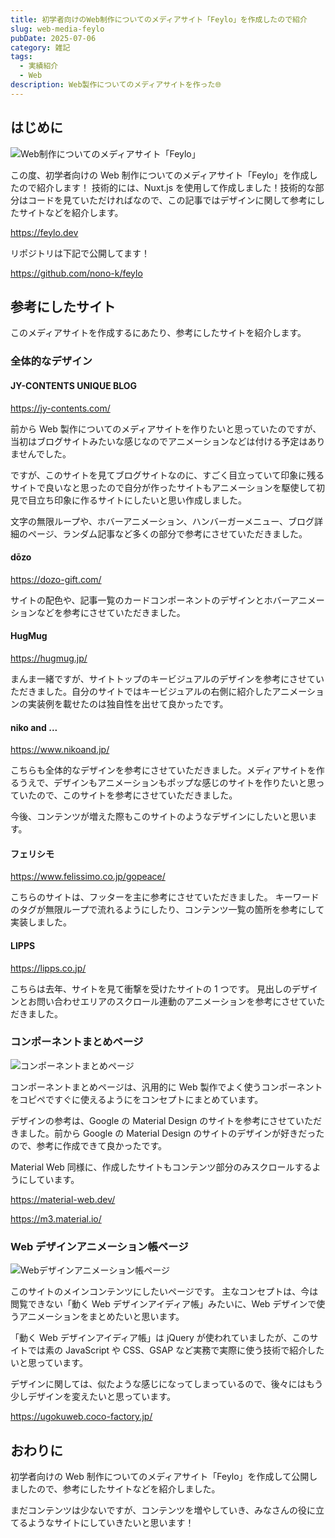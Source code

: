 ```yaml
---
title: 初学者向けのWeb制作についてのメディアサイト「Feylo」を作成したので紹介
slug: web-media-feylo
pubDate: 2025-07-06
category: 雑記
tags:
  - 実績紹介
  - Web
description: Web製作についてのメディアサイトを作った🌐
---
```


## はじめに

![Web制作についてのメディアサイト「Feylo」](https://res.cloudinary.com/dy8ftemi0/image/upload/v1751343018/first-post-01_q6hikx.jpg "Web 制作についてのメディアサイト「Feylo」")

この度、初学者向けの Web 制作についてのメディアサイト「Feylo」を作成したので紹介します！
技術的には、Nuxt.js を使用して作成しました！技術的な部分はコードを見ていただければなので、この記事ではデザインに関して参考にしたサイトなどを紹介します。

https://feylo.dev

リポジトリは下記で公開してます！

https://github.com/nono-k/feylo

## 参考にしたサイト

このメディアサイトを作成するにあたり、参考にしたサイトを紹介します。

### 全体的なデザイン

#### JY-CONTENTS UNIQUE BLOG

https://jy-contents.com/

前から Web 製作についてのメディアサイトを作りたいと思っていたのですが、当初はブログサイトみたいな感じなのでアニメーションなどは付ける予定はありませんでした。

ですが、このサイトを見てブログサイトなのに、すごく目立っていて印象に残るサイトで良いなと思ったので自分が作ったサイトもアニメーションを駆使して初見で目立ち印象に作るサイトにしたいと思い作成しました。

文字の無限ループや、ホバーアニメーション、ハンバーガーメニュー、ブログ詳細のページ、ランダム記事など多くの部分で参考にさせていただきました。

#### dōzo

https://dozo-gift.com/

サイトの配色や、記事一覧のカードコンポーネントのデザインとホバーアニメーションなどを参考にさせていただきました。

#### HugMug

https://hugmug.jp/

まんま一緒ですが、サイトトップのキービジュアルのデザインを参考にさせていただきました。自分のサイトではキービジュアルの右側に紹介したアニメーションの実装例を載せたのは独自性を出せて良かったです。

#### niko and ...

https://www.nikoand.jp/

こちらも全体的なデザインを参考にさせていただきました。メディアサイトを作るうえで、デザインもアニメーションもポップな感じのサイトを作りたいと思っていたので、このサイトを参考にさせていただきました。

今後、コンテンツが増えた際もこのサイトのようなデザインにしたいと思います。

#### フェリシモ

https://www.felissimo.co.jp/gopeace/

こちらのサイトは、フッターを主に参考にさせていただきました。
キーワードのタグが無限ループで流れるようにしたり、コンテンツ一覧の箇所を参考にして実装しました。

#### LIPPS

https://lipps.co.jp/

こちらは去年、サイトを見て衝撃を受けたサイトの 1 つです。
見出しのデザインとお問い合わせエリアのスクロール連動のアニメーションを参考にさせていただきました。

### コンポーネントまとめページ

![コンポーネントまとめページ](https://res.cloudinary.com/dy8ftemi0/image/upload/v1751343017/first-post-02_f4oqcm.jpg "コンポーネントまとめページ")

コンポーネントまとめページは、汎用的に Web 製作でよく使うコンポーネントをコピペですぐに使えるようにをコンセプトにまとめています。

デザインの参考は、Google の Material Design のサイトを参考にさせていただきました。前から Google の Material Design のサイトのデザインが好きだったので、参考に作成できて良かったです。

Material Web 同様に、作成したサイトもコンテンツ部分のみスクロールするようにしています。

https://material-web.dev/

https://m3.material.io/

### Web デザインアニメーション帳ページ

![Webデザインアニメーション帳ページ](https://res.cloudinary.com/dy8ftemi0/image/upload/v1751343017/first-post-03_vy7zdc.jpg "Webデザインアニメーション帳ページ")

このサイトのメインコンテンツにしたいページです。
主なコンセプトは、今は閲覧できない「動く Web デザインアイディア帳」みたいに、Web デザインで使うアニメーションをまとめたいと思います。

「動く Web デザインアイディア帳」は jQuery が使われていましたが、このサイトでは素の JavaScript や CSS、GSAP など実務で実際に使う技術で紹介したいと思っています。

デザインに関しては、似たような感じになってしまっているので、後々にはもう少しデザインを変えたいと思っています。

https://ugokuweb.coco-factory.jp/

## おわりに

初学者向けの Web 制作についてのメディアサイト「Feylo」を作成して公開しましたので、参考にしたサイトなどを紹介しました。

まだコンテンツは少ないですが、コンテンツを増やしていき、みなさんの役に立てるようなサイトにしていきたいと思います！
